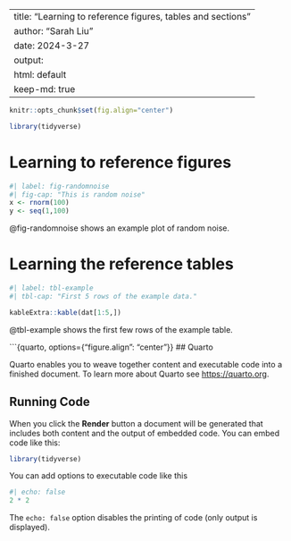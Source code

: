 
---
title: "Learning to reference figures, tables and sections"
author: "Sarah Liu"
date: 2024-3-27
output:
  html: default
keep-md: true
---


```r
knitr::opts_chunk$set(fig.align="center")
```


```r
library(tidyverse)
```

# Learning to reference figures
```r
#| label: fig-randomnoise
#| fig-cap: "This is random noise"
x <- rnorm(100)
y <- seq(1,100)

```
@fig-randomnoise shows an example plot of random noise.

# Learning the reference tables
```r
#| label: tbl-example
#| tbl-cap: "First 5 rows of the example data."

kableExtra::kable(dat[1:5,])
```
@tbl-example shows the first few rows of the example table.

```{quarto, options={"figure.align": "center"}}
## Quarto

Quarto enables you to weave together content and executable code into a finished document. To learn more about Quarto see <https://quarto.org>.

## Running Code

When you click the **Render** button a document will be generated that includes both content and the output of embedded code. You can embed code like this:

```r
library(tidyverse)
```

You can add options to executable code like this 

```r
#| echo: false
2 * 2
```

The `echo: false` option disables the printing of code (only output is displayed).
